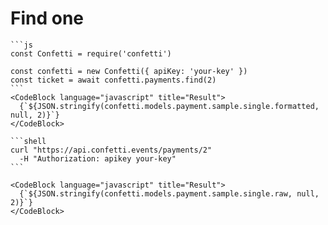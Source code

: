 
# Find one

<Tabs>
  <TabItem value="javascript" label="JavaScript" default>

    ```js  
    const Confetti = require('confetti')

    const confetti = new Confetti({ apiKey: 'your-key' })
    const ticket = await confetti.payments.find(2)
    ```
    <CodeBlock language="javascript" title="Result">
      {`${JSON.stringify(confetti.models.payment.sample.single.formatted, null, 2)}`}
    </CodeBlock>

  </TabItem>
  <TabItem value="curl" label="curl">

    ```shell
    curl "https://api.confetti.events/payments/2"
      -H "Authorization: apikey your-key"
    ```

    <CodeBlock language="javascript" title="Result">
      {`${JSON.stringify(confetti.models.payment.sample.single.raw, null, 2)}`}
    </CodeBlock>
    
  </TabItem>
</Tabs>


